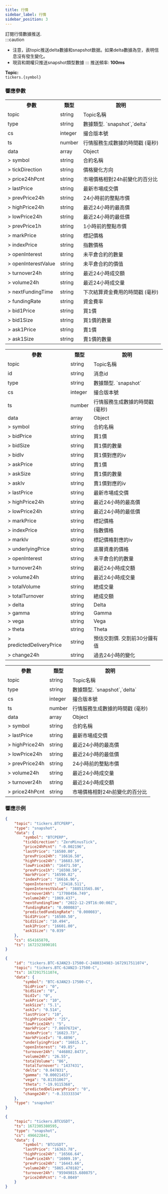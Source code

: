 ```yaml
---
title: 行情
sidebar_label: 行情
sidebar_position: 3
---
```


訂閱行情數據推送.<br/>
:::caution
* 注意，該topic推送delta數據和snapshot数据。如果delta數據為空，表明信息沒有發生變化。
* 現貨和期權只推送snapshot類型數據
:::
推送頻率: **100ms**

**Topic:**<br/>
`tickers.{symbol}`

### 響應參數
<Tabs>
<TabItem value="future" label="Linear|Inverse" default>
    <table border="0.8">
        <tr>
            <th>參數</th><th>類型</th><th>說明</th>
        </tr>
        <tr>
            <td>topic</td><td>string</td><td>Topic名稱</td>
        </tr>
        <tr>
            <td>type</td><td>string</td><td>數據類型. `snapshot`,`delta`</td>
        </tr>
        <tr>
            <td>cs</td><td>integer</td><td>撮合版本號</td>
        </tr>
        <tr>
            <td>ts</td><td>number</td><td>行情服務生成數據的時間戳 (毫秒)</td>
        </tr>
        <tr>
            <td>data</td><td>array</td><td>Object</td>
        </tr>
        <tr>
            <td>> symbol</td><td>string</td><td>合約名稱 </td>
        </tr>
        <tr>
            <td>> tickDirection</td><td>string</td><td>價格變化方向 </td>
        </tr>
        <tr>
            <td>> price24hPcnt</td><td>string</td><td>市場價格相對24h前變化的百分比 </td>
        </tr>
        <tr>
            <td>> lastPrice</td><td>string</td><td>最新市場成交價 </td>
        </tr>
        <tr>
            <td>> prevPrice24h</td><td>string</td><td>24小時前的整點市價 </td>
        </tr>
        <tr>
            <td>> highPrice24h</td><td>string</td><td>最近24小時的最高價 </td>
        </tr>
        <tr>
            <td>> lowPrice24h</td><td>string</td><td>最近24小時的最低價 </td>
        </tr>
        <tr>
            <td>> prevPrice1h</td><td>string</td><td>1小時前的整點市價 </td>
        </tr>
        <tr>
            <td>> markPrice</td><td>string</td><td>標記價格 </td>
        </tr>
        <tr>
            <td>> indexPrice</td><td>string</td><td>指數價格 </td>
        </tr>
        <tr>
            <td>> openInterest</td><td>string</td><td>未平倉合約的數量 </td>
        </tr>
        <tr>
            <td>> openInterestValue</td><td>string</td><td>未平倉合約的價值 </td>
        </tr>
        <tr>
            <td>> turnover24h</td><td>string</td><td>最近24小時成交額 </td>
        </tr>
        <tr>
            <td>> volume24h</td><td>string</td><td>最近24小時成交量 </td>
        </tr>
        <tr>
            <td>> nextFundingTime</td><td>string</td><td>下次結算資金費用的時間戳 (毫秒) </td>
        </tr>
        <tr>
            <td>> fundingRate</td><td>string</td><td>資金費率 </td>
        </tr>
        <tr>
            <td>> bid1Price</td><td>string</td><td>買1價 </td>
        </tr>
        <tr>
            <td>> bid1Size</td><td>string</td><td>買1價的數量 </td>
        </tr>
        <tr>
            <td>> ask1Price</td><td>string</td><td>賣1價 </td>
        </tr>
        <tr>
            <td>> ask1Size</td><td>string</td><td>賣1價的數量 </td>
        </tr>
    </table>
</TabItem>


<TabItem value="option" label="Option">
    <table border="0.8">
        <tr>
            <th>參數</th><th>類型</th><th>說明</th>
        </tr>
        <tr>
            <td>topic</td><td>string</td><td>Topic名稱</td>
        </tr>
        <tr>
            <td>id</td><td>string</td><td>消息id</td>
        </tr>
        <tr>
            <td>type</td><td>string</td><td>數據類型. `snapshot`</td>
        </tr>
        <tr>
            <td>cs</td><td>integer</td><td>撮合版本號</td>
        </tr>
        <tr>
            <td>ts</td><td>number</td><td>行情服務生成數據的時間戳 (毫秒)</td>
        </tr>
        <tr>
            <td>data</td><td>array</td><td>Object</td>
        </tr>
        <tr>
            <td>> symbol</td><td>string</td><td>合約名稱 </td>
        </tr>
        <tr>
            <td>> bidPrice</td><td>string</td><td>買1價 </td>
        </tr>
        <tr>
            <td>> bidSize</td><td>string</td><td>買1價的數量 </td>
        </tr>
        <tr>
            <td>> bidIv</td><td>string</td><td>買1價對應的iv </td>
        </tr>
        <tr>
            <td>> askPrice</td><td>string</td><td>賣1價 </td>
        </tr>
        <tr>
            <td>> askSize</td><td>string</td><td>賣1價的數量 </td>
        </tr>
        <tr>
            <td>> askIv</td><td>string</td><td>賣1價對應的iv </td>
        </tr>
        <tr>
            <td>> lastPrice</td><td>string</td><td>最新市場成交價 </td>
        </tr>
        <tr>
            <td>> highPrice24h</td><td>string</td><td>最近24小時的最高價 </td>
        </tr>
        <tr>
            <td>> lowPrice24h</td><td>string</td><td>最近24小時的最低價 </td>
        </tr>
        <tr>
            <td>> markPrice</td><td>string</td><td>標記價格 </td>
        </tr>
        <tr>
            <td>> indexPrice</td><td>string</td><td>指數價格 </td>
        </tr>
        <tr>
            <td>> markIv</td><td>string</td><td>標記價格對應的iv </td>
        </tr>
        <tr>
            <td>> underlyingPrice</td><td>string</td><td>底層資產的價格 </td>
        </tr>
        <tr>
            <td>> openInterest</td><td>string</td><td>未平倉合約的數量 </td>
        </tr>
        <tr>
            <td>> turnover24h</td><td>string</td><td>最近24小時成交額 </td>
        </tr>
        <tr>
            <td>> volume24h</td><td>string</td><td>最近24小時成交量 </td>
        </tr>
        <tr>
            <td>> totalVolume</td><td>string</td><td>總成交量 </td>
        </tr>
        <tr>
            <td>> totalTurnover</td><td>string</td><td>總成交額 </td>
        </tr>
        <tr>
            <td>> delta</td><td>string</td><td>Delta </td>
        </tr>
        <tr>
            <td>> gamma</td><td>string</td><td>Gamma </td>
        </tr>
        <tr>
            <td>> vega</td><td>string</td><td>Vega </td>
        </tr>
        <tr>
            <td>> theta</td><td>string</td><td>Theta </td>
        </tr>
        <tr>
            <td>> predictedDeliveryPrice</td><td>string</td><td>預估交割價. 交割前30分鐘有值 </td>
        </tr>
        <tr>
            <td>> change24h</td><td>string</td><td>過去24小時的變化 </td>
        </tr>
    </table>
</TabItem>

<TabItem value="spot" label="Spot">
    <table border="0.8">
        <tr>
            <th>參數</th><th>類型</th><th>說明</th>
        </tr>
        <tr>
            <td>topic</td><td>string</td><td>Topic名稱</td>
        </tr>
        <tr>
            <td>type</td><td>string</td><td>數據類型. `snapshot`,`delta`</td>
        </tr>
        <tr>
            <td>cs</td><td>integer</td><td>撮合版本號</td>
        </tr>
        <tr>
            <td>ts</td><td>number</td><td>行情服務生成數據的時間戳 (毫秒)</td>
        </tr>
        <tr>
            <td>data</td><td>array</td><td>Object</td>
        </tr>
        <tr>
            <td>> symbol</td><td>string</td><td>合約名稱 </td>
        </tr>
        <tr>
            <td>> lastPrice</td><td>string</td><td>最新市場成交價 </td>
        </tr>
        <tr>
            <td>> highPrice24h</td><td>string</td><td>最近24小時的最高價</td>
        </tr>
        <tr>
            <td>> lowPrice24h</td><td>string</td><td>最近24小時的最低價 </td>
        </tr>
        <tr>
            <td>> prevPrice24h</td><td>string</td><td>24小時前的整點市價 </td>
        </tr>
        <tr>
            <td>> volume24h</td><td>string</td><td>最近24小時成交量 </td>
        </tr>
        <tr>
            <td>> turnover24h</td><td>string</td><td>最近24小時成交額 </td>
        </tr>
        <tr>
            <td>> price24hPcnt</td><td>string</td><td>市場價格相對24h前變化的百分比 </td>
        </tr>
    </table>
</TabItem>
</Tabs>

### 響應示例

<Tabs>
<TabItem value="ws-linear" label="Linear">

```json
{
    "topic": "tickers.BTCPERP",
    "type": "snapshot",
    "data": {
        "symbol": "BTCPERP",
        "tickDirection": "ZeroMinusTick",
        "price24hPcnt": "-0.002196",
        "lastPrice": "16580.00",
        "prevPrice24h": "16616.50",
        "highPrice24h": "16683.50",
        "lowPrice24h": "16471.50",
        "prevPrice1h": "16598.50",
        "markPrice": "16590.02",
        "indexPrice": "16616.96",
        "openInterest": "23418.511",
        "openInterestValue": "388513565.86",
        "turnover24h": "17708456.749",
        "volume24h": "1069.437",
        "nextFundingTime": "2022-12-29T16:00:00Z",
        "fundingRate": "0.000083",
        "predictedFundingRate": "0.000083",
        "bid1Price": "16580.50",
        "bid1Size": "10.494",
        "ask1Price": "16601.00",
        "ask1Size": "0.039"
    },
    "cs": 654165870,
    "ts": 1672323890101
}
```

</TabItem>

<TabItem value="js option" label="Option">

```json
{
    "id": "tickers.BTC-6JAN23-17500-C-2480334983-1672917511074",
    "topic": "tickers.BTC-6JAN23-17500-C",
    "ts": 1672917511074,
    "data": {
        "symbol": "BTC-6JAN23-17500-C",
        "bidPrice": "0",
        "bidSize": "0",
        "bidIv": "0",
        "askPrice": "10",
        "askSize": "5.1",
        "askIv": "0.514",
        "lastPrice": "10",
        "highPrice24h": "25",
        "lowPrice24h": "5",
        "markPrice": "7.86976724",
        "indexPrice": "16823.73",
        "markPriceIv": "0.4896",
        "underlyingPrice": "16815.1",
        "openInterest": "49.85",
        "turnover24h": "446802.8473",
        "volume24h": "26.55",
        "totalVolume": "86",
        "totalTurnover": "1437431",
        "delta": "0.047831",
        "gamma": "0.00021453",
        "vega": "0.81351067",
        "theta": "-19.9115368",
        "predictedDeliveryPrice": "0",
        "change24h": "-0.33333334"
    },
    "type": "snapshot"
}
```

</TabItem>

<TabItem value="ws-spot" label="Spot">

```json
{
    "topic": "tickers.BTCUSDT",
    "ts": 1672305380595,
    "type": "snapshot",
    "cs": 496622841,
    "data": {
        "symbol": "BTCUSDT",
        "lastPrice": "16363.78",
        "highPrice24h": "16566.64",
        "lowPrice24h": "16009.19",
        "prevPrice24h": "16443.66",
        "volume24h": "5865.470182",
        "turnover24h": "95949815.680875",
        "price24hPcnt": "-0.0049"
    }
}
```

</TabItem>
</Tabs>
